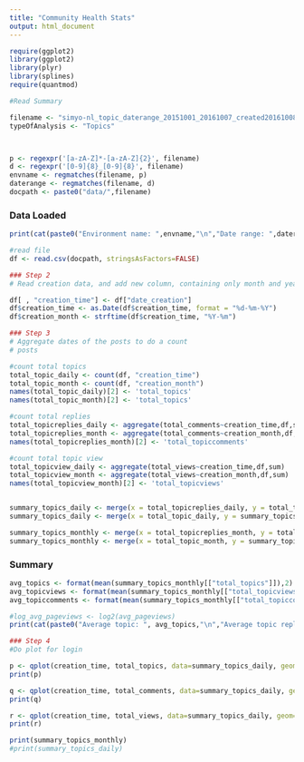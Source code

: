 ```yaml
---
title: "Community Health Stats"
output: html_document
---
```


```r
require(ggplot2)
library(ggplot2)
library(plyr)
library(splines)
require(quantmod)
```


```r
#Read Summary

filename <- "simyo-nl_topic_daterange_20151001_20161007_created20161008_134547.csv"
typeOfAnalysis <- "Topics"



p <- regexpr('[a-zA-Z]*-[a-zA-Z]{2}', filename)
d <- regexpr('[0-9]{8}_[0-9]{8}', filename)
envname <- regmatches(filename, p)
daterange <- regmatches(filename, d)
docpath <- paste0("data/",filename)


```


### Data Loaded
```r

print(cat(paste0("Environment name: ",envname,"\n","Date range: ",daterange,"\n","\n","Filename: ",filename,"\n","Analysis type: ", typeOfAnalysis,"\n")))
```

```r

#read file
df <- read.csv(docpath, stringsAsFactors=FALSE)

```


```r
### Step 2
# Read creation data, and add new column, containing only month and year

df[ , "creation_time"] <- df["date_creation"]
df$creation_time <- as.Date(df$creation_time, format = "%d-%m-%Y")
df$creation_month <- strftime(df$creation_time, "%Y-%m")


```


```r
### Step 3
# Aggregate dates of the posts to do a count
# posts 

#count total topics
total_topic_daily <- count(df, "creation_time")
total_topic_month <- count(df, "creation_month")
names(total_topic_daily)[2] <- 'total_topics'
names(total_topic_month)[2] <- 'total_topics'

#count total replies
total_topicreplies_daily <- aggregate(total_comments~creation_time,df,sum)
total_topicreplies_month <- aggregate(total_comments~creation_month,df,sum)
names(total_topicreplies_month)[2] <- 'total_topiccomments'

#count total topic view
total_topicview_daily <- aggregate(total_views~creation_time,df,sum)
total_topicview_month <- aggregate(total_views~creation_month,df,sum)
names(total_topicview_month)[2] <- 'total_topicviews'


summary_topics_daily <- merge(x = total_topicreplies_daily, y = total_topicview_daily, by = "creation_time", all = TRUE)
summary_topics_daily <- merge(x = total_topic_daily, y = summary_topics_daily, by = "creation_time", all = TRUE)

summary_topics_monthly <- merge(x = total_topicreplies_month, y = total_topicview_month, by = "creation_month", all = TRUE)
summary_topics_monthly <- merge(x = total_topic_month, y = summary_topics_monthly, by = "creation_month", all = TRUE)


```

### Summary
```r

avg_topics <- format(mean(summary_topics_monthly[["total_topics"]]),2)
avg_topicviews <- format(mean(summary_topics_monthly[["total_topicviews"]]),2)
avg_topiccomments <- format(mean(summary_topics_monthly[["total_topiccomments"]]),2)

#log_avg_pageviews <- log2(avg_pageviews)
print(cat(paste0("Average topic: ", avg_topics,"\n","Average topic replies: ", avg_topiccomments,"\n","Average topic views: ", avg_topicviews,"\n")))
```

```r
### Step 4
#Do plot for login

p <- qplot(creation_time, total_topics, data=summary_topics_daily, geom=c("point", "smooth"), main="Total Topics",  xlab="month", ylab="#Topic")
print(p)

q <- qplot(creation_time, total_comments, data=summary_topics_daily, geom=c("point", "smooth"), main="Total Topics Comments",  xlab="month", ylab="#Topic Comments")
print(q)

r <- qplot(creation_time, total_views, data=summary_topics_daily, geom=c("point", "smooth"), main="Total Topics Views",  xlab="month", ylab="#Topic View")
print(r)

```

```r

print(summary_topics_monthly)
#print(summary_topics_daily)

```
